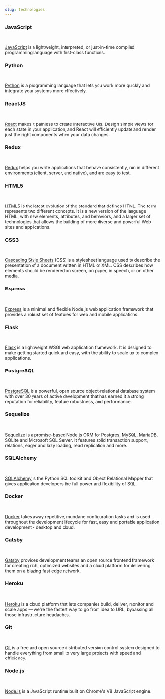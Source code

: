 ```yaml
---
slug: technologies
---
```



### JavaScript
<a className='technologies__link' href='https://developer.mozilla.org/en-US/docs/Web/javascript'>
  <JavaScriptImg />
</a><br />

[JavaScript](https://developer.mozilla.org/en-US/docs/Web/javascript) is a lightweight, interpreted, or just-in-time compiled programming language with first-class functions.

### Python
<a className='technologies__link' href='https://www.python.org/'>
  <PythonImg />
</a><br />

[Python](https://www.python.org/) is a programming language that lets you work more quickly and integrate your systems more effectively.

### ReactJS
<a className='technologies__link' href='https://reactjs.org/'>
  <RctImg />
</a><br />

[React](https://reactjs.org/) makes it painless to create interactive UIs. Design simple views for each state in your application, and React will efficiently update and render just the right components when your data changes.

### Redux
<a className='technologies__link' href='https://redux.js.org/'>
  <ReduxImg />
</a><br />

[Redux](https://redux.js.org/) helps you write applications that behave consistently, run in different environments (client, server, and native), and are easy to test.

### HTML5
<a className='technologies__link' href='https://developer.mozilla.org/en-US/docs/Web/CSS'>
  <HTML5Img />
</a><br />

[HTML5](https://developer.mozilla.org/en-US/docs/Web/Guide/HTML/HTML5) is the latest evolution of the standard that defines HTML. The term represents two different concepts. It is a new version of the language HTML, with new elements, attributes, and behaviors, and a larger set of technologies that allows the building of more diverse and powerful Web sites and applications.

### CSS3
<a className='technologies__link' href='https://developer.mozilla.org/en-US/docs/Web/CSS'>
  <CSS3Img />
</a><br />

[Cascading Style Sheets](https://developer.mozilla.org/en-US/docs/Web/CSS) (CSS) is a stylesheet language used to describe the presentation of a document written in HTML or XML. CSS describes how elements should be rendered on screen, on paper, in speech, or on other media.

### Express
<a className='technologies__link' href='https://expressjs.com/'>
  <ExpressImg />
</a><br />

[Express](https://expressjs.com/) is a minimal and flexible Node.js web application framework that provides a robust set of features for web and mobile applications.

### Flask
<a className='technologies__link' href='https://palletsprojects.com/p/flask/'>
  <FlaskImg />
</a><br />

[Flask](https://palletsprojects.com/p/flask/) is a lightweight WSGI web application framework. It is designed to make getting started quick and easy, with the ability to scale up to complex applications.

### PostgreSQL
<a className='technologies__link' href='https://www.postgresql.org/'>
  <PostgresqlImg />
</a><br />

[PostgreSQL](https://www.postgresql.org/) is a powerful, open source object-relational database system with over 30 years of active development that has earned it a strong reputation for reliability, feature robustness, and performance.

### Sequelize
<a className='technologies__link' href='https://sequelize.org/'>
  <SequelizeImg />
</a><br />

[Sequelize](https://sequelize.org/) is a promise-based Node.js ORM for Postgres, MySQL, MariaDB, SQLite and Microsoft SQL Server. It features solid transaction support, relations, eager and lazy loading, read replication and more.

### SQLAlchemy
<a className='technologies__link' href='https://www.sqlalchemy.org/'>
  <SqlalchemyImg />
</a><br />

[SQLAlchemy](https://www.sqlalchemy.org/) is the Python SQL toolkit and Object Relational Mapper that gives application developers the full power and flexibility of SQL.

### Docker
<a className='technologies__link' href='https://www.docker.com/'>
  <DockerImg />
</a><br />

[Docker](https://www.docker.com/) takes away repetitive, mundane configuration tasks and is used throughout the development lifecycle for fast, easy and portable application development - desktop and cloud.

### Gatsby
<a className='technologies__link' href='https://www.gatsbyjs.com/'>
  <GatsbyImg />
</a><br />

[Gatsby](https://www.gatsbyjs.com/) provides development teams an open source frontend framework for creating rich, optimized websites and a cloud platform for delivering them on a blazing fast edge network.

### Heroku
<a className='technologies__link' href='https://www.heroku.com/what'>
  <HerokuImg />
</a><br />

[Heroku](https://www.heroku.com/what) is a cloud platform that lets companies build, deliver, monitor and scale apps — we're the fastest way to go from idea to URL, bypassing all those infrastructure headaches.

### Git
<a className='technologies__link' href='https://git-scm.com/'>
  <GitImg />
</a><br />

[Git](https://git-scm.com/) is a free and open source distributed version control system designed to handle everything from small to very large projects with speed and efficiency.

### Node.js
<a className='technologies__link' href='https://nodejs.org/en/'>
  <NodejsImg />
</a><br />

[Node.js](https://nodejs.org/en/) is a JavaScript runtime built on Chrome's V8 JavaScript engine.
